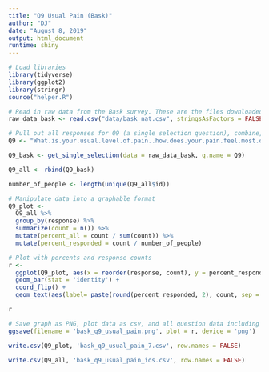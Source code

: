 ```yaml
---
title: "Q9 Usual Pain (Bask)"
author: "DJ"
date: "August 8, 2019"
output: html_document
runtime: shiny
---
```


```r
# Load libraries
library(tidyverse)
library(ggplot2)
library(stringr)
source("helper.R")
```

```r
# Read in raw data from the Bask survey. These are the files downloaded from survey monkey saved as a .csv
raw_data_bask <- read.csv("data/bask_nat.csv", stringsAsFactors = FALSE)
```

```r
# Pull out all responses for Q9 (a single selection question), combine, then determine 'question n'
Q9 <- "What.is.your.usual.level.of.pain..how.does.your.pain.feel.most.of.the.time.."

Q9_bask <- get_single_selection(data = raw_data_bask, q.name = Q9)

Q9_all <- rbind(Q9_bask)

number_of_people <- length(unique(Q9_all$id))
```

```r
# Manipulate data into a graphable format
Q9_plot <- 
  Q9_all %>%
  group_by(response) %>%
  summarize(count = n()) %>%
  mutate(percent_all = count / sum(count)) %>%
  mutate(percent_responded = count / number_of_people)
```

```r
# Plot with percents and response counts
r <- 
  ggplot(Q9_plot, aes(x = reorder(response, count), y = percent_responded)) +
  geom_bar(stat = 'identity') +
  coord_flip() +
  geom_text(aes(label= paste(round(percent_responded, 2), count, sep = "***")))

r
```

```r
# Save graph as PNG, plot data as csv, and all question data including response IDs as csv (save question n and N at end of plot file as "_x.x")
ggsave(filename = 'bask_q9_usual_pain.png', plot = r, device = 'png')

write.csv(Q9_plot, 'bask_q9_usual_pain_7.csv', row.names = FALSE)

write.csv(Q9_all, 'bask_q9_usual_pain_ids.csv', row.names = FALSE)
```
